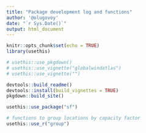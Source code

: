 ```yaml
---
title: "Package development log and functions"
author: '@olugovoy'
date: "`r Sys.Date()`"
output: html_document
---
```


```r
knitr::opts_chunk$set(echo = TRUE)
library(usethis)

```

```r
# usethis::use_pkgdown()
# usethis::use_vignette("globalwindatlas")
# usethis::use_vignette("")

devtools::build_readme()
devtools::install(build_vignettes = TRUE)
pkgdown::build_site()

```


```r
usethis::use_package("sf")

# functions to group locations by capacity factor
usethis::use_r("group")

```


